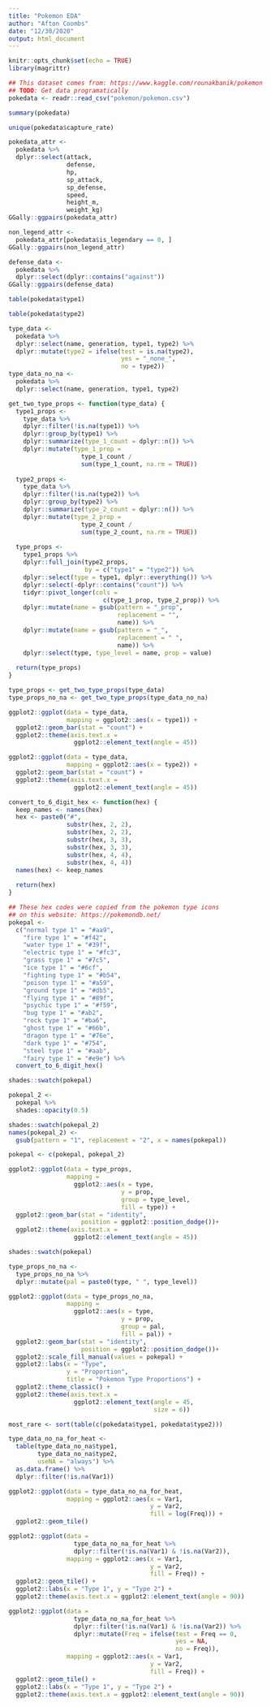 ```yaml
---
title: "Pokemon EDA"
author: "Afton Coombs"
date: "12/30/2020"
output: html_document
---
```


```r
knitr::opts_chunk$set(echo = TRUE)
library(magrittr)
```

```r
## This dataset comes from: https://www.kaggle.com/rounakbanik/pokemon
## TODO: Get data programatically
pokedata <- readr::read_csv("pokemon/pokemon.csv")
```

```r
summary(pokedata)
```
```r
unique(pokedata$capture_rate)
```

```r
pokedata_attr <-
  pokedata %>%
  dplyr::select(attack,
                defense,
                hp,
                sp_attack,
                sp_defense,
                speed,
                height_m,
                weight_kg)
GGally::ggpairs(pokedata_attr)
```

```r
non_legend_attr <- 
  pokedata_attr[pokedata$is_legendary == 0, ]
GGally::ggpairs(non_legend_attr)
```
```r
defense_data <-
  pokedata %>%
  dplyr::select(dplyr::contains("against"))
GGally::ggpairs(defense_data)
```

```r
table(pokedata$type1)
```

```r
table(pokedata$type2)
```

```r
type_data <-
  pokedata %>% 
  dplyr::select(name, generation, type1, type2) %>%
  dplyr::mutate(type2 = ifelse(test = is.na(type2),
                               yes = "_none_",
                               no = type2))
type_data_no_na <-
  pokedata %>% 
  dplyr::select(name, generation, type1, type2)

get_two_type_props <- function(type_data) {
  type1_props <-
    type_data %>%
    dplyr::filter(!is.na(type1)) %>%
    dplyr::group_by(type1) %>%
    dplyr::summarize(type_1_count = dplyr::n()) %>%
    dplyr::mutate(type_1_prop = 
                    type_1_count / 
                    sum(type_1_count, na.rm = TRUE))
  
  type2_props <-
    type_data %>%
    dplyr::filter(!is.na(type2)) %>%
    dplyr::group_by(type2) %>%
    dplyr::summarize(type_2_count = dplyr::n()) %>%
    dplyr::mutate(type_2_prop = 
                    type_2_count / 
                    sum(type_2_count, na.rm = TRUE))
  
  type_props <-
    type1_props %>%
    dplyr::full_join(type2_props, 
                     by = c("type1" = "type2")) %>%
    dplyr::select(type = type1, dplyr::everything()) %>%
    dplyr::select(-dplyr::contains("count")) %>%
    tidyr::pivot_longer(cols = 
                          c(type_1_prop, type_2_prop)) %>%
    dplyr::mutate(name = gsub(pattern = "_prop",
                              replacement = "",
                              name)) %>%
    dplyr::mutate(name = gsub(pattern = "_",
                              replacement = " ",
                              name)) %>%
    dplyr::select(type, type_level = name, prop = value)
  
  return(type_props)
}

type_props <- get_two_type_props(type_data)
type_props_no_na <- get_two_type_props(type_data_no_na)
```

```r
ggplot2::ggplot(data = type_data,
                mapping = ggplot2::aes(x = type1)) +
  ggplot2::geom_bar(stat = "count") +
  ggplot2::theme(axis.text.x = 
                  ggplot2::element_text(angle = 45))
```

```r
ggplot2::ggplot(data = type_data,
                mapping = ggplot2::aes(x = type2)) +
  ggplot2::geom_bar(stat = "count") +
  ggplot2::theme(axis.text.x = 
                  ggplot2::element_text(angle = 45))
```
```r
convert_to_6_digit_hex <- function(hex) {
  keep_names <- names(hex)
  hex <- paste0("#",
                substr(hex, 2, 2), 
                substr(hex, 2, 2), 
                substr(hex, 3, 3),
                substr(hex, 3, 3),
                substr(hex, 4, 4),
                substr(hex, 4, 4))
  names(hex) <- keep_names
  
  return(hex)
}

## These hex codes were copied from the pokemon type icons
## on this website: https://pokemondb.net/
pokepal <- 
  c("normal type 1" = "#aa9",
    "fire type 1" = "#f42",
    "water type 1" = "#39f",
    "electric type 1" = "#fc3",
    "grass type 1" = "#7c5",
    "ice type 1" = "#6cf",
    "fighting type 1" = "#b54",
    "poison type 1" = "#a59",
    "ground type 1" = "#db5",
    "flying type 1" = "#89f",
    "psychic type 1" = "#f59",
    "bug type 1" = "#ab2",
    "rock type 1" = "#ba6",
    "ghost type 1" = "#66b",
    "dragon type 1" = "#76e",
    "dark type 1" = "#754",
    "steel type 1" = "#aab",
    "fairy type 1" = "#e9e") %>%
  convert_to_6_digit_hex()

shades::swatch(pokepal)
```

```r
pokepal_2 <- 
  pokepal %>%
  shades::opacity(0.5)

shades::swatch(pokepal_2)
names(pokepal_2) <- 
  gsub(pattern = "1", replacement = "2", x = names(pokepal))

pokepal <- c(pokepal, pokepal_2)
```

```r
ggplot2::ggplot(data = type_props,
                mapping = 
                  ggplot2::aes(x = type,
                               y = prop,
                               group = type_level,
                               fill = type)) + 
  ggplot2::geom_bar(stat = "identity",
                    position = ggplot2::position_dodge())+
  ggplot2::theme(axis.text.x = 
                  ggplot2::element_text(angle = 45))
```
```r
shades::swatch(pokepal)
```

```r
type_props_no_na <-
  type_props_no_na %>%
  dplyr::mutate(pal = paste0(type, " ", type_level))

ggplot2::ggplot(data = type_props_no_na,
                mapping = 
                  ggplot2::aes(x = type,
                               y = prop,
                               group = pal,
                               fill = pal)) + 
  ggplot2::geom_bar(stat = "identity",
                    position = ggplot2::position_dodge())+
  ggplot2::scale_fill_manual(values = pokepal) +
  ggplot2::labs(x = "Type", 
                y = "Proportion",
                title = "Pokemon Type Proportions") +
  ggplot2::theme_classic() +
  ggplot2::theme(axis.text.x = 
                  ggplot2::element_text(angle = 45,
                                        size = 6))
```
```r
most_rare <- sort(table(c(pokedata$type1, pokedata$type2)))
```

```r
type_data_no_na_for_heat <-
  table(type_data_no_na$type1, 
        type_data_no_na$type2,
        useNA = "always") %>%
  as.data.frame() %>%
  dplyr::filter(!is.na(Var1))

ggplot2::ggplot(data = type_data_no_na_for_heat,
                mapping = ggplot2::aes(x = Var1,
                                       y = Var2,
                                       fill = log(Freq))) +
  ggplot2::geom_tile()
```

```r
ggplot2::ggplot(data = 
                  type_data_no_na_for_heat %>%
                  dplyr::filter(!is.na(Var1) & !is.na(Var2)),
                mapping = ggplot2::aes(x = Var1,
                                       y = Var2,
                                       fill = Freq)) +
  ggplot2::geom_tile() +
  ggplot2::labs(x = "Type 1", y = "Type 2") +
  ggplot2::theme(axis.text.x = ggplot2::element_text(angle = 90)) 
```

```r
ggplot2::ggplot(data = 
                  type_data_no_na_for_heat %>%
                  dplyr::filter(!is.na(Var1) & !is.na(Var2)) %>% 
                  dplyr::mutate(Freq = ifelse(test = Freq == 0,
                                              yes = NA,
                                              no = Freq)),
                mapping = ggplot2::aes(x = Var1,
                                       y = Var2,
                                       fill = Freq)) +
  ggplot2::geom_tile() +
  ggplot2::labs(x = "Type 1", y = "Type 2") +
  ggplot2::theme(axis.text.x = ggplot2::element_text(angle = 90))
```
